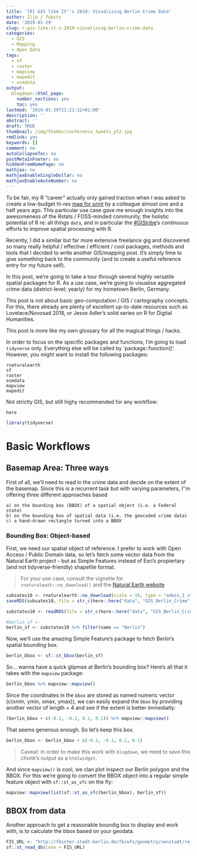 ```yaml
---
title: '[R] GIS like It''s 2019: Visualising Berlin Crime Data'
author: Ilja / fubits
date: '2019-01-29'
slug: r-gis-like-it-s-2019-visualising-berlin-crime-data
categories:
  - GIS
  - Mapping
  - Open Data
tags:
  - sf
  - raster
  - mapview
  - mapedit
  - osmdata
output:
  blogdown::html_page:
    number_sections: yes
    toc: yes
lastmod: '2019-01-29T21:21:12+01:00'
description: ''
abstract: ''
draft: TRUE
thumbnail: /img/thumbs/conference_tweets_pt2.jpg
rmdlink: yes
keywords: []
comment: no
autoCollapseToc: no
postMetaInFooter: no
hiddenFromHomePage: no
mathjax: no
mathjaxEnableSingleDollar: no
mathjaxEnableAutoNumber: no
---
```


To be fair, my R "career" actually only gained traction when I was asked to create a low-budget hi-res [map for print]() by a colleague almost one and a half years ago. This particular use case gave me enough insights into the awesomeness of the Rstats / FOSS-minded community, the holistic potential of R re: all things `data`, and in particular the [#GIStribe](https://www.twitter.com/#GIStribe){target="_blank"}'s continuous efforts to improve spatial processing with R.

Recently, I did a similar but far more extensive freelance gig and discovered so many really helpful / effective / efficient / cool packages, methods and tools that I decided to write another GIS/mapping post. It's simply time to give something back to the community (and to create a useful reference entry for my future self).

In this post, we're going to take a tour through several highly versatile spatial packages for R. As a use case, we're going to visualise aggregated crime data (district-level; yearly) for my hometown Berlin, Germany.

This post is not about basic geo-computation / GIS / cartography concepts. For this, there already are plenty of excellent up-to-date resources such as Lovelace/Novosad 2018, or Jesse Adler's solid series on R for Digital Humanities.

This post is more like my own glossary for all the magical things / hacks.

In order to focus on the specific packages and functions, I'm going to load `tidyverse` only. Everything else will be called by `package::function()'. However, you might want to install the following packages:

    rnaturalearth
    sf
    raster
    osmdata
    mapview
    mapedit
    
Not strictly GIS, but still highy recommended for any workflow:

    here
    

```r
library(tidyverse)
```

# Basic Workflows
## Basemap Area: Three ways

First of all, we'll need to read in the crime data and decide on the extent of the basemap. Since this is a recurrent task but with varying parameters, I''m offering three different approaches based 

    a) on the bounding box (BBOX) of a spatial object (i.e. a Federal state)
    b) on the bounding box of spatial data (i.e. the geocoded crime data)
    c) a hand-drawn rectangle turned into a BBOX
    
### Bounding Box: Object-based

First, we need our spatial object of reference. I prefer to work with Open Access / Public Domain data, so let's fetch some vector data from the Natural Earth project - but as Simple Features instead of Esri's propiertary (and not tidyverse-friendly) shapefile format. 

> For your use case, consult the vignette for `rnaturaleath::ne_download()` and the [Natural Earth website](https://www.naturalearthdata.com/downloads/){target="_blank"}

```r
subsates10 <- rnaturalearth::ne_download(scale = 10, type = "admin_1_states_provinces", category = "cultural", returnclass = "sf")
saveRDS(subsates10, file = str_c(here::here("data", "GIS_Berlin_Crime", "/"), "substates10.rds"))
```

```r
substates10 <- readRDS(file = str_c(here::here("data", "GIS_Berlin_Crime"), "/", "substates10.rds"))
```

```r
#berlin_sf <- 
berlin_sf <- substates10 %>% filter(name == "Berlin")
```


Now, we'll use the amazing Simple Feature's package to fetch Berlin's spatial bounding box.

```r
berlin_bbox <- sf::st_bbox(berlin_sf)
```

So... wanna have a quick glipmse at Berlin's bounding box? Here's all that it takes with the `mapview` package:

```r
berlin_bbox %>% mapview::mapview()
```

Since the coordinates in the `bbox` are stored as named numeric vector (c(xmin, ymin, xmax, ymax)), we can easily expand the `bbox` by providing another vector of length = 4 and see if the extent is better immediatly:

```r
(berlin_bbox + c(-0.1, -0.1, 0.1, 0.1)) %>% mapview::mapview()
```

That seems generous enough. So let's keep this box.

```r
berlin_bbox <- berlin_bbox + c(-0.1, -0.1, 0.1, 0.1)
```

> Caveat: In order to make this work with `blogdown`, we need to save this chunk's output as a `htmlwidget`.

And since `mapview()` is cool, we clan plot inspect our Berlin polygon and the BBOX. For this we're going to convert the BBOX object into a regular simple feature object with `sf::st_as_sfc` on the fly:

```r
mapview::mapview(list(sf::st_as_sfc(berlin_bbox), berlin_sf))
```


## BBOX from data

Another approach to get a reasonable boundig box to display and work with, is to calculate the bbox based on your geodata.

```r
FIS_URL <- "http://fbinter.stadt-berlin.de/fb/wfs/geometry/senstadt/re_direktion"
sf::st_read_db(conn = FIS_URL)
```

